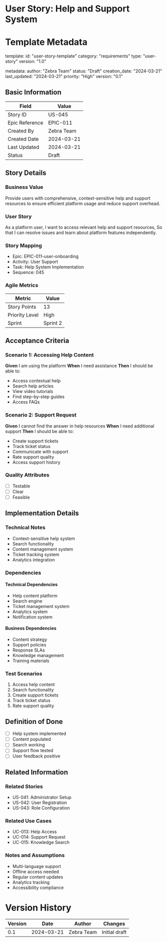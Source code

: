 # User Story: Help and Support System

# Template Metadata
template:
  id: "user-story-template"
  category: "requirements"
  type: "user-story"
  version: "1.0"

metadata:
  author: "Zebra Team"
  status: "Draft"
  creation_date: "2024-03-21"
  last_updated: "2024-03-21"
  priority: "High"
  version: "0.1"

## Basic Information
| Field | Value |
|-------|-------|
| Story ID | US-045 |
| Epic Reference | EPIC-011 |
| Created By | Zebra Team |
| Created Date | 2024-03-21 |
| Last Updated | 2024-03-21 |
| Status | Draft |

## Story Details
### Business Value
Provide users with comprehensive, context-sensitive help and support resources to ensure efficient platform usage and reduce support overhead.

### User Story
As a platform user,
I want to access relevant help and support resources,
So that I can resolve issues and learn about platform features independently.

### Story Mapping
- Epic: EPIC-011-user-onboarding
- Activity: User Support
- Task: Help System Implementation
- Sequence: 045

### Agile Metrics
| Metric | Value |
|--------|-------|
| Story Points | 13 |
| Priority Level | High |
| Sprint | Sprint 2 |

## Acceptance Criteria
### Scenario 1: Accessing Help Content
**Given** I am using the platform
**When** I need assistance
**Then** I should be able to:
- Access contextual help
- Search help articles
- View video tutorials
- Find step-by-step guides
- Access FAQs

### Scenario 2: Support Request
**Given** I cannot find the answer in help resources
**When** I need additional support
**Then** I should be able to:
- Create support tickets
- Track ticket status
- Communicate with support
- Rate support quality
- Access support history

### Quality Attributes
- [ ] Testable
- [ ] Clear
- [ ] Feasible

## Implementation Details
### Technical Notes
- Context-sensitive help system
- Search functionality
- Content management system
- Ticket tracking system
- Analytics integration

### Dependencies
#### Technical Dependencies
- Help content platform
- Search engine
- Ticket management system
- Analytics system
- Notification system

#### Business Dependencies
- Content strategy
- Support policies
- Response SLAs
- Knowledge management
- Training materials

### Test Scenarios
1. Access help content
2. Search functionality
3. Create support tickets
4. Track ticket status
5. Rate support quality

## Definition of Done
- [ ] Help system implemented
- [ ] Content populated
- [ ] Search working
- [ ] Support flow tested
- [ ] User feedback positive

## Related Information
### Related Stories
- US-041: Administrator Setup
- US-042: User Registration
- US-043: Role Configuration

### Related Use Cases
- UC-013: Help Access
- UC-014: Support Request
- UC-015: Knowledge Search

### Notes and Assumptions
- Multi-language support
- Offline access needed
- Regular content updates
- Analytics tracking
- Accessibility compliance

# Version History
| Version | Date | Author | Changes |
|---------|------|--------|----------|
| 0.1 | 2024-03-21 | Zebra Team | Initial draft |
